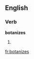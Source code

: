 
==English==

===Verb===
'''botanizes'''

# {{third-person singular of|[[botanize]]}}

[[fr:botanizes]]